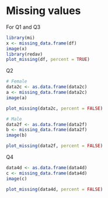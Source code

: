 # Missing values
For Q1 and Q3
```r
library(mi) 
x <- missing_data.frame(df) 
image(x) 
library(redav) 
plot_missing(df, percent = TRUE)
```

Q2
```r
# Female
data2c <- as.data.frame(data2c)
a <- missing_data.frame(data2c)
image(a)

plot_missing(data2c, percent = FALSE)

# Male
data2f <- as.data.frame(data2f)
b <- missing_data.frame(data2f)
image(b)

plot_missing(data2f, percent = FALSE)
```

Q4
```r
data4d <- as.data.frame(data4d)
c <- missing_data.frame(data4d)
image(c)

plot_missing(data4d, percent = FALSE)
```